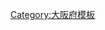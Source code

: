 <noinclude>{{日本都道府縣行政區劃}}</noinclude>{{Navbox
|name = 大阪府
|state = {{{state|autocollapse}}}
|title = [[大阪府]][[日本行政區劃|行政區劃]]
|image = [[File:Flag_of_Osaka.svg|80px|大阪府府徽]]<br />[[File:Osaka-geo-stub.svg|80px|大阪府地圖]]
|titlestyle = background:#efefef;
|bodystyle = background:#f9f9f9;
|groupstyle = background:#efefef;text-align:center;
|oddstyle = background:#fcfcfc;
|bodyclass = hlist

|group1 = [[大阪市]]
|list1 =
* [[都島區]]
* [[福島區]]
* [[此花區]]
* [[西區 (大阪市)|西區]]
* [[港區 (大阪市)|港區]]
* [[大正區]]
* [[天王寺區]]
* [[浪速區]]
* [[西淀川區|西-{淀}-川區]]
* [[東淀川區|東-{淀}-川區]]
* [[東成區]]
* [[生野區]]
* [[旭區 (大阪市)|旭區]]
* [[城東區 (大阪市)|城東區]]
* [[阿倍野區]]
* [[住吉區]]
* [[東住吉區]]
* [[西成區]]
* [[淀川區|-{淀}-川區]]
* [[鶴見區 (大阪市)|鶴見區]]
* [[住之江區]]
* [[平野區]]
* [[北區 (大阪市)|北區]]
* [[中央區 (大阪市)|中央區]]

|group2=[[堺市]]
|list2=
* [[堺區]]
* [[中區 (堺市)|中區]]
* [[東區 (堺市)|東區]]
* [[西區 (堺市)|西區]]
* [[南區 (堺市)|南區]]
* [[北區 (堺市)|北區]]
* [[美原區]]

|group3=其他市部
|list3=
* [[岸和田市]]
* [[豐中市]]
* [[池田市]]
* [[吹田市]]
* [[泉大津市]]
* [[高槻市]]
* [[貝塚市]]
* [[守口市]]
* [[枚方市]]
* [[茨木市]]
* [[八尾市]]
* [[泉佐野市]]
* [[富田林市]]
* [[寢屋川市]]
* [[河內長野市]]
* [[松原市 (日本)|松原市]]
* [[大東市]]
* [[和泉市]]
* [[箕面市]]
* [[柏原市]]
* [[羽曳野市]]
* [[門真市]]
* [[攝津市]]
* [[高石市]]
* [[藤井寺市]]
* [[東大阪市]]
* [[泉南市]]
* [[四條畷市]]
* [[交野市]]
* [[大阪狹山市]]
* [[阪南市]]

|group4 = [[三島郡 (大阪府)|三島郡]]
|list4 =
* [[島本町]]

|group5 = [[豐能郡]]
|list5 =
* [[豐能町]]
* [[能勢町]]

|group6 = [[泉北郡]]
|list6 =
* [[忠岡町]]

|group7 = [[泉南郡]]
|list7 =
* [[熊取町]]
* [[田尻町]]
* [[岬町]]

|group8 = [[南河內郡]]
|list8 =
* [[太子町 (大阪府)|太子町]]
* [[河南町]]
* [[千早赤阪村]]
}}<noinclude>
{{DEFAULTSORT:Osaka}}
[[Category:大阪府模板]]
</noinclude>